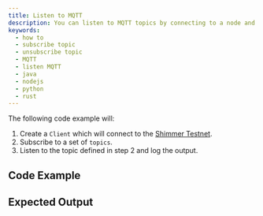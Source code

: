 ```yaml
---
title: Listen to MQTT
description: You can listen to MQTT topics by connecting to a node and using the `Client.subscribe()` function.
keywords:
  - how to
  - subscribe topic
  - unsubscribe topic
  - MQTT
  - listen MQTT
  - java
  - nodejs
  - python
  - rust
---
```



The following code example will:

1. Create a `Client` which will connect to the [Shimmer Testnet](https://api.testnet.shimmer.network).
2. Subscribe to a set of `topics`.
3. Listen to the topic defined in step 2 and log the output.

## Code Example

<Tabs groupId="language">
  <TabItem value='rust' label='Rust'>
    <RustCode />
  </TabItem>
  <TabItem value='nodejs' label='Nodejs'>
    <NodejsCode />
  </TabItem>
  <TabItem value='python' label='Python'>
    <PythonCode />
  </TabItem>
  <TabItem value='java' label='Java'>
    <JavaCode />
  </TabItem>
</Tabs>

## Expected Output

<Tabs groupId="language">
  <TabItem value='rust' label='Rust'>
    <RustOutput />
  </TabItem>
  <TabItem value='nodejs' label='Nodejs'>
    <NodejsOutput />
  </TabItem>
  <TabItem value='python' label='Python'>
    <PythonOutput />
  </TabItem>
  <TabItem value='java' label='Java'>
    <JavaOutput />
  </TabItem>
</Tabs>

